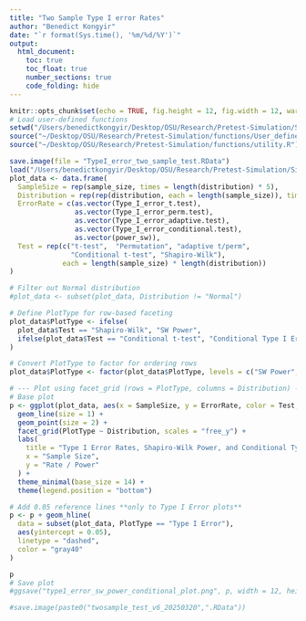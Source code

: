 ```yaml
---
title: "Two Sample Type I error Rates"
author: "Benedict Kongyir"
date: "`r format(Sys.time(), '%m/%d/%Y')`"
output: 
  html_document:
    toc: true
    toc_float: true
    number_sections: true
    code_folding: hide
---
```

```r
knitr::opts_chunk$set(echo = TRUE, fig.height = 12, fig.width = 12, warning = FALSE, message = FALSE, verbose = FALSE)
# Load user-defined functions
setwd("/Users/benedictkongyir/Desktop/OSU/Research/Pretest-Simulation/Simulation/SPRING2025/DOWNSTREAM TESTS/compare test methods_20250310/twosamples/twosamples")
source("~/Desktop/OSU/Research/Pretest-Simulation/functions/User_defined_functions.R")
source("~/Desktop/OSU/Research/Pretest-Simulation/functions/utility.R")
```



```r
save.image(file = "TypeI_error_two_sample_test.RData")
load("/Users/benedictkongyir/Desktop/OSU/Research/Pretest-Simulation/Simulation/SPRING2025/DOWNSTREAM TESTS/compare test methods_20250310/twosamples/twosamples/TypeI_error_two_sample_test.RData")
plot_data <- data.frame(
  SampleSize = rep(sample_size, times = length(distribution) * 5),
  Distribution = rep(rep(distribution, each = length(sample_size)), times = 5),
  ErrorRate = c(as.vector(Type_I_error_t.test),
                as.vector(Type_I_error_perm.test),
                as.vector(Type_I_error_adaptive.test),
                as.vector(Type_I_error_conditional.test),
                as.vector(power_sw)),
  Test = rep(c("t-test",  "Permutation", "adaptive t/perm",
               "Conditional t-test", "Shapiro-Wilk"),
             each = length(sample_size) * length(distribution))
)

# Filter out Normal distribution
#plot_data <- subset(plot_data, Distribution != "Normal")

# Define PlotType for row-based faceting
plot_data$PlotType <- ifelse(
  plot_data$Test == "Shapiro-Wilk", "SW Power",
  ifelse(plot_data$Test == "Conditional t-test", "Conditional Type I Error", "Type I Error")
)

# Convert PlotType to factor for ordering rows
plot_data$PlotType <- factor(plot_data$PlotType, levels = c("SW Power", "Type I Error", "Conditional Type I Error"))

# --- Plot using facet_grid (rows = PlotType, columns = Distribution) ---
# Base plot
p <- ggplot(plot_data, aes(x = SampleSize, y = ErrorRate, color = Test, linetype = Test)) +
  geom_line(size = 1) +
  geom_point(size = 2) +
  facet_grid(PlotType ~ Distribution, scales = "free_y") +
  labs(
    title = "Type I Error Rates, Shapiro-Wilk Power, and Conditional Type I Error by Distribution",
    x = "Sample Size",
    y = "Rate / Power"
  ) +
  theme_minimal(base_size = 14) +
  theme(legend.position = "bottom")

# Add 0.05 reference lines **only to Type I Error plots**
p <- p + geom_hline(
  data = subset(plot_data, PlotType == "Type I Error"),
  aes(yintercept = 0.05),
  linetype = "dashed",
  color = "gray40"
)

p
# Save plot
#ggsave("type1_error_sw_power_conditional_plot.png", p, width = 12, height = 10)

#save.image(paste0("twosample_test_v6_20250320",".RData"))

```


